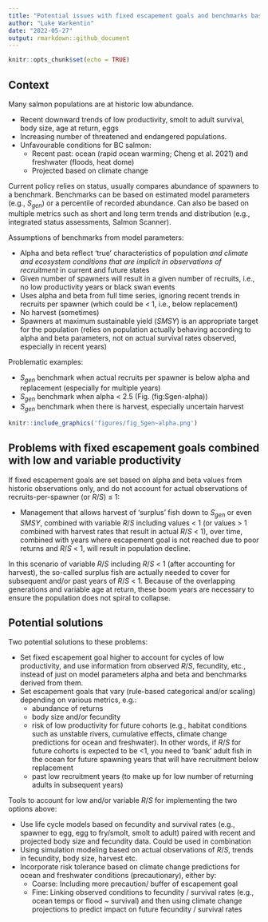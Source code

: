 ```yaml
---
title: "Potential issues with fixed escapement goals and benchmarks based on stock-recruit models, in scenarios of variable and low productivity"
author: "Luke Warkentin"
date: "2022-05-27"
output: rmarkdown::github_document
---
```


```r
knitr::opts_chunk$set(echo = TRUE)
```

## Context

Many salmon populations are at historic low abundance. 

* Recent downward trends of low productivity, smolt to adult survival, body size, age at return, eggs
* Increasing number of threatened and endangered populations. 
* Unfavourable conditions for BC salmon: 
  * Recent past: ocean (rapid ocean warming; Cheng et al. 2021) and freshwater (floods, heat dome)
  * Projected based on climate change

Current policy relies on status, usually compares abundance of spawners to a benchmark. Benchmarks can be based on estimated model parameters (e.g., $S_{gen}$)  or a percentile of recorded abundance. Can also be based on multiple metrics such as short and long term trends and distribution (e.g., integrated status assessments, Salmon Scanner).

Assumptions of benchmarks from model parameters:

* Alpha and beta reflect 'true' characteristics of population *and climate and ecosystem conditions that are implicit in observations of recruitment* in current and future states
* Given number of spawners will result in a given number of recruits, i.e., no low productivity years or black swan events
* Uses alpha and beta from full time series, ignoring recent trends in recruits per spawner (which could be < 1, i.e., below replacement)
* No harvest (sometimes)
* Spawners at maximum sustainable yield ($SMSY$) is an appropriate target for the population (relies on population actually behaving according to alpha and beta parameters, not on actual survival rates observed, especially in recent years)

Problematic examples: 

* $S_{gen}$ benchmark when actual recruits per spawner is below alpha and replacement (especially for multiple years)
* $S_{gen}$ benchmark when alpha < 2.5 (Fig. \ref(fig:Sgen-alpha))
* $S_{gen}$ benchmark when there is harvest, especially uncertain harvest


```r
knitr::include_graphics('figures/fig_Sgen~alpha.png')
```

## Problems with fixed escapement goals combined with low and variable productivity

If fixed escapement goals are set based on alpha and beta values from historic observations only, and do not account for actual observations of recruits-per-spawner (or $R/S$) $\leq$ 1:

* Management that allows harvest of 'surplus' fish down to $S_{gen}$ or even $SMSY$, combined with variable $R/S$ including values < 1 (or values > 1 combined with harvest rates that result in actual $R/S$ < 1), over time, combined with years where escapement goal is not reached due to poor returns and $R/S$ < 1, will result in population decline. 

In this scenario of variable $R/S$ including $R/S$ < 1 (after accounting for harvest), the so-called surplus fish are actually needed to cover for subsequent and/or past years of $R/S$ < 1. Because of the overlapping generations and variable age at return, these boom years are necessary to ensure the population does not spiral to collapse. 

## Potential solutions

Two potential solutions to these problems:

* Set fixed escapement goal higher to account for cycles of low productivity, and use information from observed $R/S$, fecundity, etc., instead of just on model parameters alpha and beta and benchmarks derived from them.
* Set escapement goals that vary (rule-based categorical and/or scaling) depending on various metrics, e.g.:
  * abundance of returns
  * body size and/or fecundity
  * risk of low productivity for future cohorts (e.g., habitat conditions such as unstable rivers, cumulative effects, climate change predictions for ocean and freshwater). In other words, if $R/S$ for future cohorts is expected to be <1, you need to 'bank' adult fish in the ocean for future spawning years that will have recruitment below replacement
  * past low recruitment years (to make up for low number of returning adults in subsequent years)

Tools to account for low and/or variable $R/S$ for implementing the two options above: 

* Use life cycle models based on fecundity and survival rates (e.g., spawner to egg, egg to fry/smolt, smolt to adult) paired with recent and projected body size and fecundity data. Could be used in combination
* Using simulation modeling based on actual observations of $R/S$, trends in fecundity, body size, harvest etc.
* Incorporate risk tolerance based on climate change predictions for ocean and freshwater conditions (precautionary), either by:
  * Coarse: Including more precaution/ buffer of escapement goal
  * Fine: Linking observed conditions to fecundity / survival rates (e.g., ocean temps or flood ~ survival) and then using climate change projections to predict impact on future fecundity / survival rates
 
